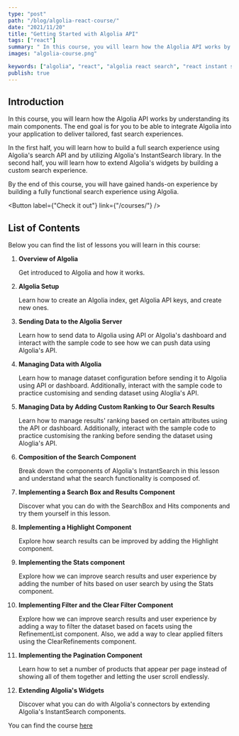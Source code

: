 ```yaml
---
type: "post"
path: "/blog/algolia-react-course/"
date: "2021/11/20"
title: "Getting Started with Algolia API"
tags: ["react"]
summary: " In this course, you will learn how the Algolia API works by understanding its main components."
images: "algolia-course.png"

keywords: ["algolia", "react", "algolia react search", "react instant search"]
publish: true
---
```



## Introduction

In this course, you will learn how the Algolia API works by understanding its main components. The end goal is for you to be able to integrate Algolia into your application to deliver tailored, fast search experiences.

In the first half, you will learn how to build a full search experience using Algolia's search API and by utilizing Algolia's InstantSearch library. In the second half, you will learn how to extend Algolia's widgets by building a custom search experience.

By the end of this course, you will have gained hands-on experience by building a fully functional search experience using Algolia.

<Button label={"Check it out"} link={"/courses/"} />

## List of Contents

Below you can find the list of lessons you will learn in this course:

1.  **Overview of Algolia**

    Get introduced to Algolia and how it works.

2.  **Algolia Setup**

    Learn how to create an Algolia index, get Algolia API keys, and create new ones.

3.  **Sending Data to the Algolia Server**

    Learn how to send data to Algolia using API or Algolia's dashboard and interact with the sample code to see how we can push data using Algolia's API.

4.  **Managing Data with Algolia**

    Learn how to manage dataset configuration before sending it to Algolia using API or dashboard. Additionally, interact with the sample code to practice customising and sending dataset using Aloglia's API.

5.  **Managing Data by Adding Custom Ranking to Our Search Results**

    Learn how to manage results' ranking based on certain attributes using the API or dashboard. Additionally, interact with the sample code to practice customising the ranking before sending the dataset using Aloglia's API.

6.  **Composition of the Search Component**

    Break down the components of Algolia's InstantSearch in this lesson and understand what the search functionality is composed of.

7.  **Implementing a Search Box and Results Component**

    Discover what you can do with the SearchBox and Hits components and try them yourself in this lesson.

8.  **Implementing a Highlight Component**

    Explore how search results can be improved by adding the Highlight component.

9.  **Implementing the Stats component**

    Explore how we can improve search results and user experience by adding the number of hits based on user search by using the Stats component.

10. **Implementing Filter and the Clear Filter Component**

    Explore how we can improve search results and user experience by adding a way to filter the dataset based on facets using the RefinementList component. Also, we add a way to clear applied filters using the ClearRefinements component.

11. **Implementing the Pagination Component**

    Learn how to set a number of products that appear per page instead of showing all of them together and letting the user scroll endlessly.

12. **Extending Algolia's Widgets**

    Discover what you can do with Algolia's connectors by extending Algolia's InstantSearch components.

You can find the course [here](/courses/)
